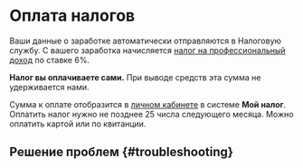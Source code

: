 
# Оплата налогов

Ваши данные о заработке автоматически отправляются в Налоговую службу. С вашего заработка начисляется [налог на профессиональный доход](https://npd.nalog.ru/) по ставке 6%.

**Налог вы оплачиваете сами.** При выводе средств эта сумма не удерживается нами.

Сумма к оплате отобразится в [личном кабинете](https://lknpd.nalog.ru/auth/login) в системе **Мой налог**. Оплатить налог нужно не позднее 25 числа следующего месяца. Можно оплатить картой или по квитанции.

<SelfEmployedMoreAboutTaxes/>

## Решение проблем {#troubleshooting}

<RuSelfEmployedTroubles/>
